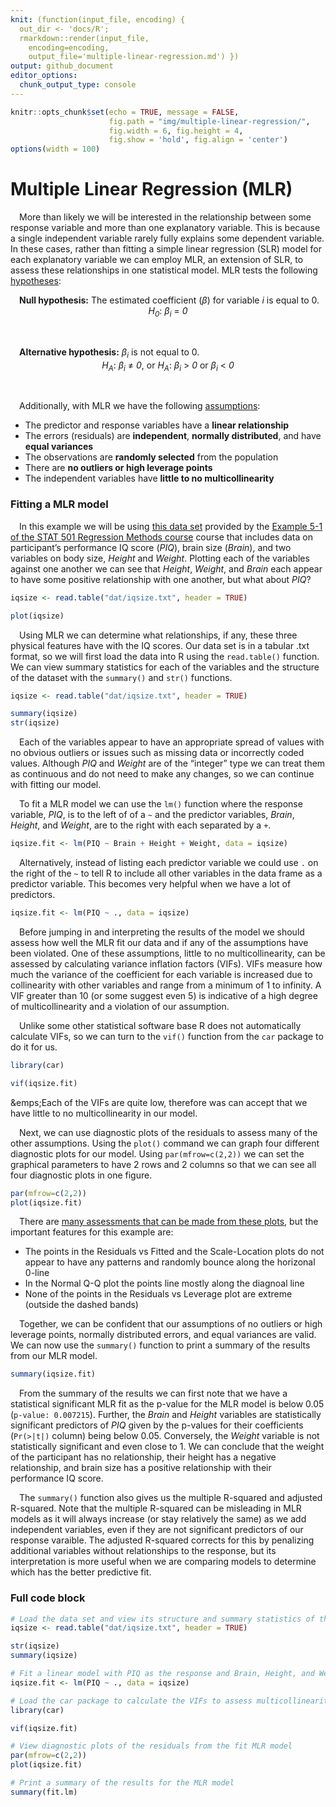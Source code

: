 ```yaml
---
knit: (function(input_file, encoding) {
  out_dir <- 'docs/R';
  rmarkdown::render(input_file,
    encoding=encoding,
    output_file='multiple-linear-regression.md') })
output: github_document
editor_options:
  chunk_output_type: console
---
```

  
```r
knitr::opts_chunk$set(echo = TRUE, message = FALSE,
                      fig.path = "img/multiple-linear-regression/",
                      fig.width = 6, fig.height = 4,
                      fig.show = 'hold', fig.align = 'center')
options(width = 100)
```

# Multiple Linear Regression (MLR)

&emsp;More than likely we will be interested in the relationship between some response variable and more than one explanatory variable.  This is because a single independent variable rarely fully explains some dependent variable.  In these cases, rather than fitting a simple linear regression (SLR) model for each explanatory variable we can employ MLR, an extension of SLR, to assess these relationships in one statistical model.  MLR tests the following [hypotheses](https://online.stat.psu.edu/stat501/lesson/5/5.3):

&emsp;**Null hypothesis:** The estimated coefficient ($\beta$) for variable *i* is equal to 0.
&nbsp;
<center><i>H<sub>0</sub></i>:<i> &#946;<sub>i</sub> </i>=<i> 0</i></center>
&nbsp;

&emsp;**Alternative hypothesis:** $\beta_i$ is not equal to 0.
&nbsp;
<center><i>H<sub>A</sub></i>:<i> &#946;<sub>i</sub> </i>&#8800;<i> 0</i>, or<i> H<sub>A</sub></i>:<i> &#946;<sub>i</sub> </i>&gt;<i> 0 </i>or<i> &#946;<sub>i</sub> </i>&lt;<i> 0</i></center>
&nbsp;

&emsp;Additionally, with MLR we have the following [assumptions](https://online.stat.psu.edu/stat501/lesson/7/7.3):

- The predictor and response variables have a **linear relationship**
- The errors (residuals) are **independent**, **normally distributed**, and have **equal variances**
- The observations are **randomly selected** from the population
- There are **no outliers or high leverage points**
- The independent variables have **little to no multicollinearity**

### Fitting a MLR model

&emsp;In this example we will be using [this data set](https://github.com/tylerbg/DLC_stat_resources/tree/master/docs/R/dat/iqsize.txt) provided by the [Example 5-1 of the STAT 501 Regression Methods course](https://online.stat.psu.edu/stat501/lesson/5/5.1) course that includes data on participant's performance IQ score (*PIQ*), brain size (*Brain*), and two variables on body size, *Height* and *Weight*.  Plotting each of the variables against one another we can see that *Height*, *Weight*, and *Brain* each appear to have some positive relationship with one another, but what about *PIQ*?

```r
iqsize <- read.table("dat/iqsize.txt", header = TRUE)
```

```r
plot(iqsize)
```

&emsp;Using MLR we can determine what relationships, if any, these three physical features have with the IQ scores.  Our data set is in a tabular .txt format, so we will first load the data into R using the `read.table()` function.  We can view summary statistics for each of the variables and the structure of the dataset with the `summary()` and `str()` functions.

```r
iqsize <- read.table("dat/iqsize.txt", header = TRUE)

summary(iqsize)
str(iqsize)
```

&emsp;Each of the variables appear to have an appropriate spread of values with no obvious outliers or issues such as missing data or incorrectly coded values.  Although *PIQ* and *Weight* are of the "integer" type we can treat them as continuous and do not need to make any changes, so we can continue with fitting our model.

&emsp;To fit a MLR model we can use the `lm()` function where the response variable, *PIQ*, is to the left of of a `~` and the predictor variables, *Brain*, *Height*, and *Weight*, are to the right with each separated by a `+`. 

```r
iqsize.fit <- lm(PIQ ~ Brain + Height + Weight, data = iqsize)
```

&emsp;Alternatively, instead of listing each predictor variable we could use `.` on the right of the `~` to tell R to include all other variables in the data frame as a predictor variable.  This becomes very helpful when we have a lot of predictors.

```r
iqsize.fit <- lm(PIQ ~ ., data = iqsize)
```

&emsp;Before jumping in and interpreting the results of the model we should assess how well the MLR fit our data and if any of the assumptions have been violated.  One of these assumptions, little to no multicollinearity, can be assessed by calculating variance inflation factors (VIFs).  VIFs measure how much the variance of the coefficient for each variable is increased due to collinearity with other variables and range from a minimum of 1 to infinity.  A VIF greater than 10 (or some suggest even 5) is indicative of a high degree of multicollinearity and a violation of our assumption.

&emsp;Unlike some other statistical software base R does not automatically calculate VIFs, so we can turn to the `vif()` function from the `car` package to do it for us.

```r
library(car)

vif(iqsize.fit)
```

&emps;Each of the VIFs are quite low, therefore was can accept that we have little to no multicollinearity in our model.

&emsp;Next, we can use diagnostic plots of the residuals to assess many of the other assumptions.  Using the `plot()` command we can graph four different diagnostic plots for our model.  Using `par(mfrow=c(2,2))` we can set the graphical parameters to have 2 rows and 2 columns so that we can see all four diagnostic plots in one figure.

```r
par(mfrow=c(2,2))
plot(iqsize.fit)
```

&emsp;There are [many assessments that can be made from these plots](https://online.stat.psu.edu/stat501/lesson/7/7.4), but the important features for this example are:

* The points in the Residuals vs Fitted and the Scale-Location plots do not appear to have any patterns and randomly bounce along the horizonal 0-line
* In the Normal Q-Q plot the points line mostly along the diagnoal line
* None of the points in the Residuals vs Leverage plot are extreme (outside the dashed bands)

&emsp;Together, we can be confident that our assumptions of no outliers or high leverage points, normally distributed errors, and equal variances are valid.  We can now use the `summary()` function to print a summary of the results from our MLR model.

```r
summary(iqsize.fit)
```

&emsp;From the summary of the results we can first note that we have a statistical significant MLR fit as the p-value for the MLR model is below 0.05 (`p-value: 0.007215`).  Further, the *Brain* and *Height* variables are statistically significant predictors of *PIQ* given by the p-values for their coefficients (`Pr(>|t|)` column) being below 0.05. Conversely, the *Weight* variable is not statistically significant and even close to 1.  We can conclude that the weight of the participant has no relationship, their height has a negative relationship, and brain size has a positive relationship with their performance IQ score.

&emsp;The `summary()` function also gives us the multiple R-squared and adjusted R-squared.  Note that the multiple R-squared can be misleading in MLR models as it will always increase (or stay relatively the same) as we add independent variables, even if they are not significant predictors of our response varaible.  The adjusted R-squared corrects for this by penalizing additional variables without relationships to the response, but its interpretation is more useful when we are comparing models to determine which has the better predictive fit.

### Full code block

```r
# Load the data set and view its structure and summary statistics of the variables
iqsize <- read.table("dat/iqsize.txt", header = TRUE)

str(iqsize)
summary(iqsize)

# Fit a linear model with PIQ as the response and Brain, Height, and Weight as the predictor variables
iqsize.fit <- lm(PIQ ~ ., data = iqsize)

# Load the car package to calculate the VIFs to assess multicollinearity
library(car)

vif(iqsize.fit)

# View diagnostic plots of the residuals from the fit MLR model
par(mfrow=c(2,2))
plot(iqsize.fit)

# Print a summary of the results for the MLR model
summary(fit.lm)
```


